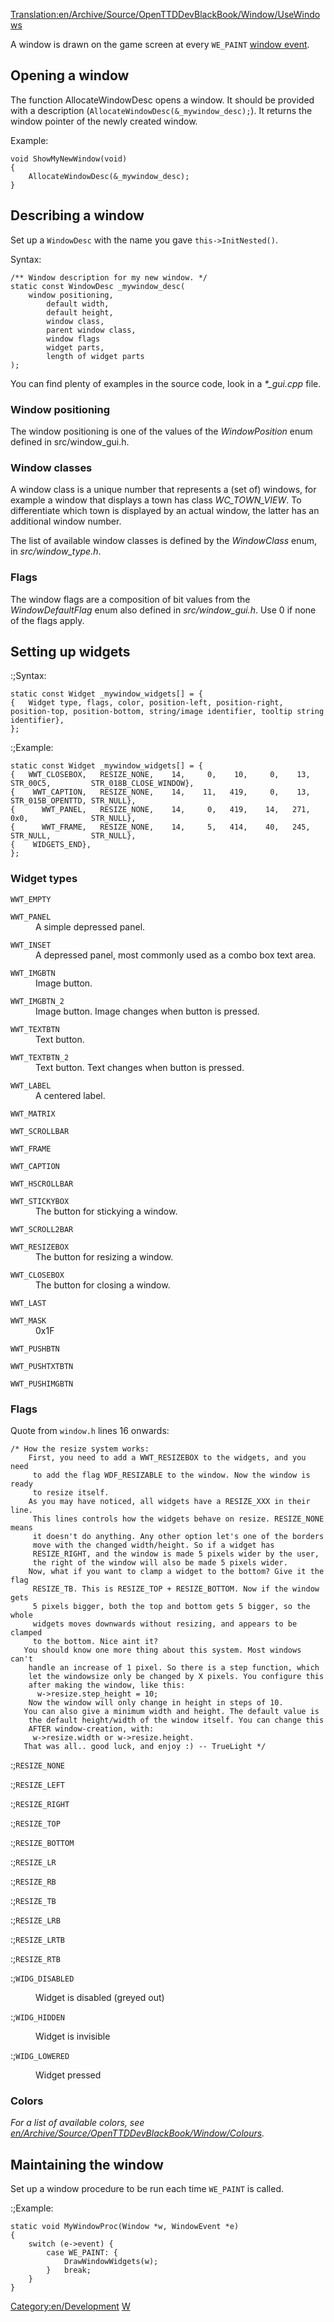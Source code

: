 [[Translation:en/Archive/Source/OpenTTDDevBlackBook/Window/UseWindows]]
{{en/Development/Navigation}}

A window is drawn on the game screen at every <code>WE_PAINT</code> [[en/OpenTTDDevBlackBook/Window/WindowEvents|window event]].

==Opening a window==

The function <nowiki>AllocateWindowDesc</nowiki> opens a window. It should be provided with a description (<code>AllocateWindowDesc(&_mywindow_desc);</code>). It returns the window pointer of the newly created window.

;<nowiki>Example:</nowiki>

<pre>
void ShowMyNewWindow(void)
{
	AllocateWindowDesc(&_mywindow_desc);
}
</pre>

==Describing a window==

Set up a <code>WindowDesc</code> with the name you gave <code>this->InitNested()</code>.

;<nowiki>Syntax:</nowiki>

<pre>
/** Window description for my new window. */
static const WindowDesc _mywindow_desc(
	window positioning,
        default width,
        default height,
        window class,
        parent window class,
        window flags
        widget parts,
        length of widget parts
);
</pre>
You can find plenty of examples in the source code, look in a ''*_gui.cpp'' file.

===Window positioning===
The window positioning is one of the values of the ''WindowPosition'' enum defined in src/window_gui.h.

===Window classes===
A window class is a unique number that represents a (set of) windows, for example a window that displays a town has class ''WC_TOWN_VIEW''. To differentiate which town is displayed by an actual window, the latter has an additional window number.

The list of available window classes is defined by the ''WindowClass'' enum, in ''src/window_type.h''.

===Flags===
The window flags are a composition of bit values from the ''WindowDefaultFlag'' enum also defined in ''src/window_gui.h''. Use 0 if none of the flags apply.

==Setting up widgets==

:{{en/Warning|This section is outdated and doesn't reflect the nested widget scheme}}

:;<nowiki>Syntax:</nowiki>

<pre>
static const Widget _mywindow_widgets[] = {
{   Widget type, flags, color, position-left, position-right, position-top, position-bottom, string/image identifier, tooltip string identifier},
};
</pre>

:;<nowiki>Example:</nowiki>

<pre>
static const Widget _mywindow_widgets[] = {
{   WWT_CLOSEBOX,   RESIZE_NONE,    14,     0,    10,     0,    13, STR_00C5,         STR_018B_CLOSE_WINDOW},
{    WWT_CAPTION,   RESIZE_NONE,    14,    11,   419,     0,    13, STR_015B_OPENTTD, STR_NULL},
{      WWT_PANEL,   RESIZE_NONE,    14,     0,   419,    14,   271, 0x0,              STR_NULL},
{      WWT_FRAME,   RESIZE_NONE,    14,     5,   414,    40,   245, STR_NULL,         STR_NULL},
{    WIDGETS_END},
};
</pre>

===Widget types===

;<code>WWT_EMPTY</code>
:{{en/Todo|-Include an explanation.}}

;<code>WWT_PANEL</code>
:A simple depressed panel.

;<code>WWT_INSET</code>
:A depressed panel, most commonly used as a combo box text area.

;<code>WWT_IMGBTN</code>
:Image button.

;<code>WWT_IMGBTN_2</code>
:Image button. Image changes when button is pressed.

;<code>WWT_TEXTBTN</code>
:Text button.

;<code>WWT_TEXTBTN_2</code>
:Text button. Text changes when button is pressed.

;<code>WWT_LABEL</code>
:A centered label.

;<code>WWT_MATRIX</code>
:{{en/Todo|-Include an explanation.}}

;<code>WWT_SCROLLBAR</code>
:{{en/Todo|-Include an explanation.}}

;<code>WWT_FRAME</code>
:{{en/Todo|-Include an explanation.}}

;<code>WWT_CAPTION</code>
:{{en/Todo|-Include an explanation.}}

;<code>WWT_HSCROLLBAR</code>
:{{en/Todo|-Include an explanation.}}

;<code>WWT_STICKYBOX</code>
:The button for stickying a window.

;<code>WWT_SCROLL2BAR</code>
:{{en/Todo|-Include an explanation.}}

;<code>WWT_RESIZEBOX</code>
:The button for resizing a window.

;<code>WWT_CLOSEBOX</code>
:The button for closing a window.

;<code>WWT_LAST</code>
:{{en/Todo|-Include an explanation.}}

;<code>WWT_MASK</code>
:0x1F {{en/Todo}}

;<code>WWT_PUSHBTN</code>
:{{en/Todo|-Include an explanation.}}

;<code>WWT_PUSHTXTBTN</code>
:{{en/Todo|-Include an explanation.}}

;<code>WWT_PUSHIMGBTN</code>
:{{en/Todo|-Include an explanation.}}

===Flags===

Quote from <code>window.h</code> lines 16 onwards:

<pre>
/* How the resize system works:
    First, you need to add a WWT_RESIZEBOX to the widgets, and you need
     to add the flag WDF_RESIZABLE to the window. Now the window is ready
     to resize itself.
    As you may have noticed, all widgets have a RESIZE_XXX in their line.
     This lines controls how the widgets behave on resize. RESIZE_NONE means
     it doesn't do anything. Any other option let's one of the borders
     move with the changed width/height. So if a widget has
     RESIZE_RIGHT, and the window is made 5 pixels wider by the user,
     the right of the window will also be made 5 pixels wider.
    Now, what if you want to clamp a widget to the bottom? Give it the flag
     RESIZE_TB. This is RESIZE_TOP + RESIZE_BOTTOM. Now if the window gets
     5 pixels bigger, both the top and bottom gets 5 bigger, so the whole
     widgets moves downwards without resizing, and appears to be clamped
     to the bottom. Nice aint it?
   You should know one more thing about this system. Most windows can't
    handle an increase of 1 pixel. So there is a step function, which
    let the windowsize only be changed by X pixels. You configure this
    after making the window, like this:
      w->resize.step_height = 10;
    Now the window will only change in height in steps of 10.
   You can also give a minimum width and height. The default value is
    the default height/width of the window itself. You can change this
    AFTER window-creation, with:
     w->resize.width or w->resize.height.
   That was all.. good luck, and enjoy :) -- TrueLight */
</pre>

:;<code>RESIZE_NONE</code>
:{{en/Todo|-Include an explanation.}}

:;<code>RESIZE_LEFT</code>
:{{en/Todo|-Include an explanation.}}

:;<code>RESIZE_RIGHT</code>
:{{en/Todo|-Include an explanation.}}

:;<code>RESIZE_TOP</code>
:{{en/Todo|-Include an explanation.}}

:;<code>RESIZE_BOTTOM</code>
:{{en/Todo|-Include an explanation.}}

:;<code>RESIZE_LR</code>
:{{en/Todo|-Include an explanation.}}

:;<code>RESIZE_RB</code>
:{{en/Todo|-Include an explanation.}}

:;<code>RESIZE_TB</code>
:{{en/Todo|-Include an explanation.}}

:;<code>RESIZE_LRB</code>
:{{en/Todo|-Include an explanation.}}

:;<code>RESIZE_LRTB</code>
:{{en/Todo|-Include an explanation.}}

:;<code>RESIZE_RTB</code>
:{{en/Todo|-Include an explanation.}}

:;<code>WIDG_DISABLED</code>
:Widget is disabled (greyed out)

:;<code>WIDG_HIDDEN</code>
:Widget is invisible

:;<code>WIDG_LOWERED</code>
:Widget pressed

===Colors===

''For a list of available colors, see [[en/Archive/Source/OpenTTDDevBlackBook/Window/Colours]].''

==Maintaining the window==

Set up a window procedure to be run each time <code>WE_PAINT</code> is called.

:;<nowiki>Example:</nowiki>

<pre>
static void MyWindowProc(Window *w, WindowEvent *e)
{
	switch (e->event) {
		case WE_PAINT: {
			DrawWindowWidgets(w);
		}	break;
	}
}
</pre>

[[Category:en/Development]]
[[Category:en/Archive/Source/OpenTTDDevBlackBook|W]]
